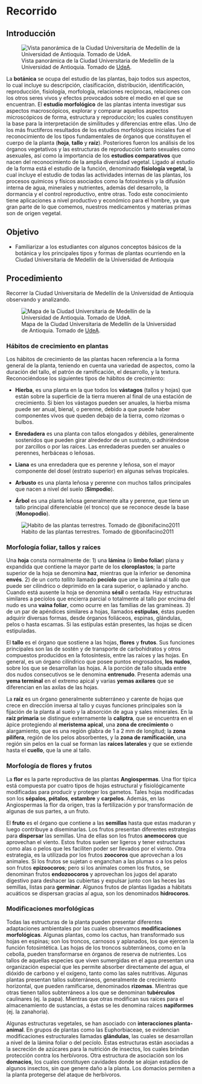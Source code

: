 # Recorrido

## Introducción

![Vista panorámica de la Ciudad Universitaria de Medellín de la Universidad de Antioquia. Tomado de [UdeA](http://udea.edu.co).](images/udea_panoramica.jpg){#fig-udea-panoramica fig-align="center"}

La **botánica** se ocupa del estudio de las plantas, bajo todos sus aspectos, lo cual incluye su descripción, clasificación, distribución, identificación, reproducción, fisiología, morfología, relaciones recíprocas, relaciones con los otros seres vivos y efectos provocados sobre el medio en el que se encuentran. El **estudio morfológico** de las plantas intenta investigar sus aspectos macroscópicos, explorar y comparar aquellos aspectos microscópicos de forma, estructura y reproducción; los cuales constituyen la base para la interpretación de similitudes y diferencias entre ellas. Uno de los más fructíferos resultados de los estudios morfológicos iniciales fue el reconocimiento de los tipos fundamentales de órganos que constituyen el cuerpo de la planta (**hoja**, **tallo** y **raíz**). Posteriores fueron los análisis de los órganos vegetativos y las estructuras de reproducción tanto sexuales como asexuales, así como la importancia de los **estudios comparativos** que nacen del reconocimiento de la amplia diversidad vegetal. Ligado al estudio de la forma está el estudio de la función, denominado **fisiología vegetal**, la cual incluye el estudio de todas las actividades internas de las plantas, los procesos químicos y físicos asociados como la fotosíntesis y la difusión interna de agua, minerales y nutrientes, además del desarrollo, la dormancia y el control reproductivo, entre otras. Todo este conocimiento tiene aplicaciones a nivel productivo y económico para el hombre, ya que gran parte de lo que comemos, nuestros medicamentos y materias primas son de origen vegetal.

## Objetivo

-   Familiarizar a los estudiantes con algunos conceptos básicos de la botánica y los principales tipos y formas de plantas ocurriendo en la Ciudad Universitaria de Medellín de la Universidad de Antioquia

## Procedimiento

Recorrer la Ciudad Universitaria de Medellín de la Universidad de Antioquia observando y analizando.

![Mapa de la Ciudad Universitaria de Medellín de la Universidad de Antioquia. Tomado de [UdeA](http://udea.edu.co).](images/udea_mapa.jpg){#fig-udea-mapa fig-aling="center"}

### Hábitos de crecimiento en plantas

Los hábitos de crecimiento de las plantas hacen referencia a la forma general de la planta, teniendo en cuenta una variedad de aspectos, como la duración del tallo, el patrón de ramificación, el desarrollo, y la textura. Reconociéndose los siguientes tipos de hábitos de crecimiento:

-   **Hierba**, es una planta en la que todos los **vástagos** (tallos y hojas) que están sobre la superficie de la tierra mueren al final de una estación de crecimiento. Si bien los vástagos pueden ser anuales, la hierba misma puede ser anual, bienal, o perenne, debido a que puede haber componentes vivos que queden debajo de la tierra, como rizomas o bulbos.

-   **Enredadera** es una planta con tallos elongados y débiles, generalmente sostenidos que pueden girar alrededor de un sustrato, o adhiriéndose por zarcillos o por las raíces. Las enredaderas pueden ser anuales o perennes, herbáceas o leñosas.

-   **Liana** es una enredadera que es perenne y leñosa, son el mayor componente del dosel (estrato superior) en algunas selvas tropicales.

-   **Arbusto** es una planta leñosa y perenne con muchos tallos principales que nacen a nivel del suelo (**Simpodio**).

-   **Árbol** es una planta leñosa generalmente alta y perenne, que tiene un tallo principal diferenciable (el tronco) que se reconoce desde la base (**Monopodio**).

![Habito de las plantas terrestres. Tomado de @bonifacino2011](images/habito.png){#fig-habito fig-aling="center"}

### Morfología foliar, tallos y raíces

Una **hoja** consta normalmente de: 1) una **lámina** (o **limbo foliar**) plana y expandida que contiene la mayor parte de los **cloroplastos**; la parte superior de la hoja se denomina **haz**, mientras que la inferior se denomina **envés**. 2) de un corto *tallito* llamado **pecíolo** que une la lámina al tallo que puede ser cilíndrico o deprimido en la cara superior, o aplanado y ancho. Cuando está ausente la hoja se denomina **sésil** o sentada. Hay estructuras similares a pecíolos que encierra parcial o totalmente al tallo por encima del nudo es una **vaina foliar**, como ocurre en las familias de las gramíneas. 3) de un par de apéndices similares a hojas, llamados **estípulas**, éstas pueden adquirir diversas formas, desde órganos foliáceos, espinas, glándulas, pelos o hasta escamas. Si las estípulas están presentes, las hojas se dicen estipuladas.

El **tallo** es el órgano que sostiene a las hojas, **flores** y **frutos**. Sus funciones principales son las de sostén y de transporte de carbohidratos y otros compuestos producidos en la fotosíntesis, entre las raíces y las hojas. En general, es un órgano cilíndrico que posee puntos engrosados, **los nudos**, sobre los que se desarrollan las hojas. A la porción de tallo situada entre dos nudos consecutivos se le denomina **entrenudo**. Presenta además una **yema terminal** en el extremo apical y varias **yemas axilares** que se diferencian en las axilas de las hojas.

La **raíz** es un órgano generalmente subterráneo y carente de hojas que crece en dirección inversa al tallo y cuyas funciones principales son la fijación de la planta al suelo y la absorción de agua y sales minerales. En la **raíz primaria** se distingue externamente la **caliptra**, que se encuentra en el ápice protegiendo al **meristema apical**, una **zona de crecimiento** o alargamiento, que es una región glabra de 1 a 2 mm de longitud; la **zona pilífera**, región de los pelos absorbentes, y la **zona de ramificación**, una región sin pelos en la cual se forman las **raíces laterales** y que se extiende hasta el **cuello**, que la une al tallo.

### Morfología de flores y frutos

La **flor** es la parte reproductiva de las plantas **Angiospermas**. Una flor típica está compuesta por cuatro tipos de hojas estructural y fisiológicamente modificadas para producir y proteger los gametos. Tales hojas modificadas son los **sépalos**, **pétalos**, **estambre** y **carpelos**. Además, en las Angiospermas la flor da origen, tras la fertilización y por transformación de algunas de sus partes, a un fruto.

El **fruto** es el órgano que contiene a las **semillas** hasta que estas maduran y luego contribuye a diseminarlas. Los frutos presentan diferentes estrategias para **dispersar** las semillas. Una de ellas son los frutos **anemocoros** que aprovechan el viento. Estos frutos suelen ser ligeros y tener estructuras como alas o pelos que les faciliten poder ser llevados por el viento. Otra estrategia, es la utilizada por los frutos **zoocoros** que aprovechan a los animales. Si los frutos se sujetan o enganchan a las plumas o a los pelos son frutos **epizoocoros**; pero si los animales comen los frutos, se denominan frutos **endozoocoros** y aprovechan los jugos del aparato digestivo para deshacer las cubiertas y expulsar junto con las heces las semillas, listas para **germinar**. Algunos frutos de plantas ligadas a hábitats acuáticos se dispersan gracias al agua, son los denominados **hidrocoros**.

### Modificaciones morfológicas

Todas las estructuras de la planta pueden presentar diferentes adaptaciones ambientales por las cuales observamos **modificaciones morfológicas**. Algunas plantas, como los cactus, han transformado sus hojas en espinas; son los troncos, carnosos y aplanados, los que ejercen la función fotosintética. Las hojas de los troncos subterráneos, como en la cebolla, pueden transformarse en órganos de reserva de nutrientes. Los tallos de aquellas especies que viven sumergidas en el agua presentan una organización especial que les permite absorber directamente del agua, el dióxido de carbono y el oxígeno, tanto como las sales nutritivas. Algunas plantas presentan tallos subterráneos, generalmente de crecimiento horizontal, que pueden ramificarse, denominados **rizomas**. Mientras que otras tienen tallos subterráneos a los que se denominan **tubérculos** caulinares (ej. la papa). Mientras que otras modifican sus raíces para el almacenamiento de sustancias, a éstas se les denomina raíces **napiformes** (ej. la zanahoria).

Algunas estructuras vegetales, se han asociado con **interacciones planta-animal**. En grupos de plantas como las Euphorbiaceae, se evidencian modificaciones estructurales llamadas **glándulas**, las cuales se desarrollan a nivel de la lámina foliar o del pecíolo. Estas estructuras están asociadas a la secreción de azúcares para la nutrición de insectos, los cuales brindan protección contra los herbívoros. Otra estructura de asociación son los **domacios**, los cuales constituyen cavidades donde se alojan estadios de algunos insectos, sin que genere daño a la planta. Los domacios permiten a la planta protegerse del ataque de herbívoros.
